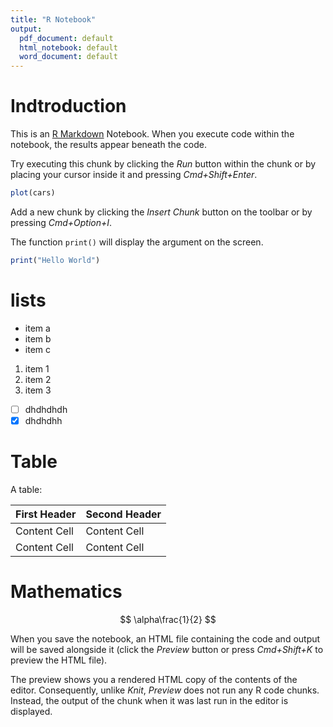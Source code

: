 ```yaml
---
title: "R Notebook"
output:
  pdf_document: default
  html_notebook: default
  word_document: default
---
```


# Indtroduction

This is an [R Markdown](http://rmarkdown.rstudio.com) Notebook. When you execute code within the notebook, the results appear beneath the code.

Try executing this chunk by clicking the *Run* button within the chunk or by placing your cursor inside it and pressing *Cmd+Shift+Enter*.

```r
plot(cars)
```

Add a new chunk by clicking the *Insert Chunk* button on the toolbar or by pressing *Cmd+Option+I*.

The function `print()` will display the argument on the screen.

```r
print("Hello World")
```

# lists

-   item a
-   item b
-   item c

1.  item 1
2.  item 2
3.  item 3

-   [ ] dhdhdhdh
-   [x] dhdhdhh

# Table

A table:

| First Header | Second Header |
|--------------|---------------|
| Content Cell | Content Cell  |
| Content Cell | Content Cell  |

# Mathematics

$$
\alpha\frac{1}{2}
$$


When you save the notebook, an HTML file containing the code and output will be saved alongside it (click the *Preview* button or press *Cmd+Shift+K* to preview the HTML file).

The preview shows you a rendered HTML copy of the contents of the editor. Consequently, unlike *Knit*, *Preview* does not run any R code chunks. Instead, the output of the chunk when it was last run in the editor is displayed.
